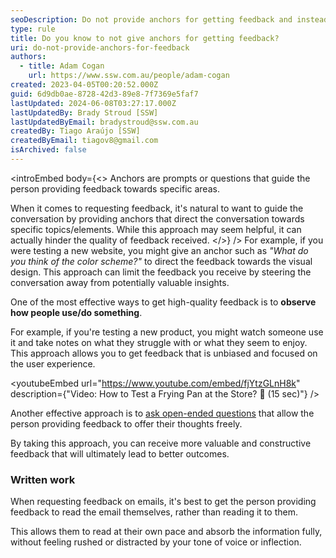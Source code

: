 ```yaml
---
seoDescription: Do not provide anchors for getting feedback and instead observe user behavior or ask open-ended questions to receive valuable insights.
type: rule
title: Do you know to not give anchors for getting feedback?
uri: do-not-provide-anchors-for-feedback
authors:
  - title: Adam Cogan
    url: https://www.ssw.com.au/people/adam-cogan
created: 2023-04-05T00:20:52.000Z
guid: 6d9db0ae-8728-42d3-89e8-7f7369e5faf7
lastUpdated: 2024-06-08T03:27:17.000Z
lastUpdatedBy: Brady Stroud [SSW]
lastUpdatedByEmail: bradystroud@ssw.com.au
createdBy: Tiago Araújo [SSW]
createdByEmail: tiagov8@gmail.com
isArchived: false
---
```


<introEmbed
  body={<>
Anchors are prompts or questions that guide the person providing feedback towards specific areas.

When it comes to requesting feedback, it's natural to want to guide the conversation by providing anchors that direct the conversation towards specific topics/elements. While this approach may seem helpful, it can actually hinder the quality of feedback received.
  </>}
/>
For example, if you were testing a new website, you might give an anchor such as _"What do you think of the color scheme?"_ to direct the feedback towards the visual design. This approach can limit the feedback you receive by steering the conversation away from potentially valuable insights.

One of the most effective ways to get high-quality feedback is to **observe how people use/do something**.

For example, if you're testing a new product, you might watch someone use it and take notes on what they struggle with or what they seem to enjoy. This approach allows you to get feedback that is unbiased and focused on the user experience.


<youtubeEmbed url="https://www.youtube.com/embed/fjYtzGLnH8k" description={"Video: How to Test a Frying Pan at the Store? 🤣 (15 sec)"} />


Another effective approach is to [ask open-ended questions](/ask-open-ended-questions/) that allow the person providing feedback to offer their thoughts freely.

By taking this approach, you can receive more valuable and constructive feedback that will ultimately lead to better outcomes.

### Written work

When requesting feedback on emails, it's best to get the person providing feedback to read the email themselves, rather than reading it to them.

This allows them to read at their own pace and absorb the information fully, without feeling rushed or distracted by your tone of voice or inflection.
